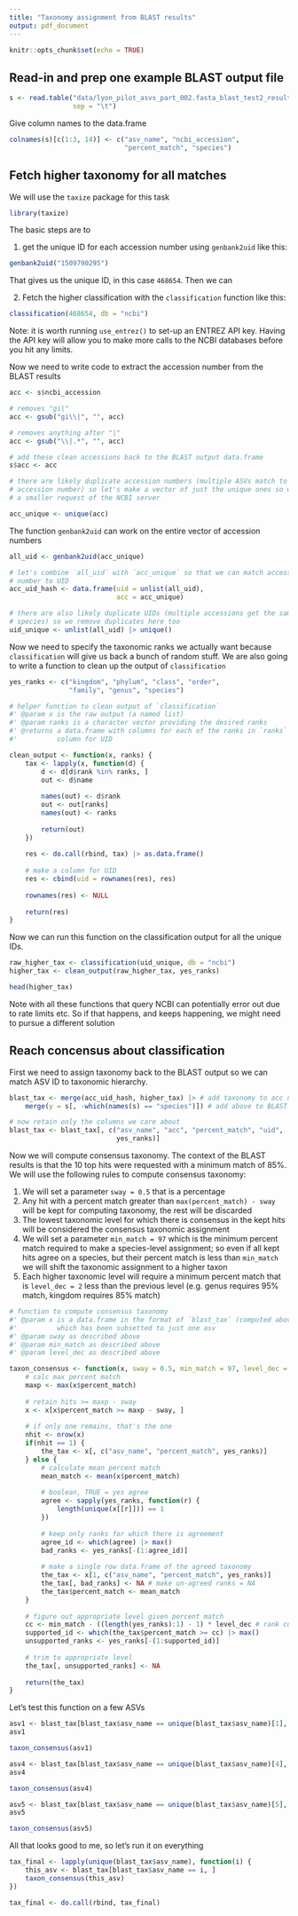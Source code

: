 ```yaml
---
title: "Taxonomy assignment from BLAST results"
output: pdf_document
---
```


```r
knitr::opts_chunk$set(echo = TRUE)
```

## Read-in and prep one example BLAST output file

```r
s <- read.table("data/lyon_pilot_asvs_part_002.fasta_blast_test2_results.out", 
                sep = "\t")
```

Give column names to the data.frame

```r
colnames(s)[c(1:3, 14)] <- c("asv_name", "ncbi_accession", 
                             "percent_match", "species")
```

## Fetch higher taxonomy for all matches

We will use the `taxize` package for this task 

```r
library(taxize)
```

The basic steps are to 

1. get the unique ID for each accession number using `genbank2uid` like this:

```r
genbank2uid("1509790295")
```

That gives us the unique ID, in this case `468654`. Then we can

2. Fetch the higher classification with the `classification` function like this:


```r
classification(468654, db = "ncbi")
```

Note: it is worth running `use_entrez()` to set-up an ENTREZ API key.  Having the API key will allow you to make more calls to the NCBI databases before you hit any limits.

Now we need to write code to extract the accession number from the BLAST results 

```r
acc <- s$ncbi_accession

# removes "gi|" 
acc <- gsub("gi\\|", "", acc)

# removes anything after "|"
acc <- gsub("\\|.*", "", acc)

# add these clean accessions back to the BLAST output data.frame
s$acc <- acc

# there are likely duplicate accession numbers (multiple ASVs match to the same
# accession number) so let's make a vector of just the unique ones so we make 
# a smaller request of the NCBI server

acc_unique <- unique(acc)
```


The function `genbank2uid` can work on the entire vector of accession numbers

```r
all_uid <- genbank2uid(acc_unique)

# let's combine `all_uid` with `acc_unique` so that we can match accession
# number to UID
acc_uid_hash <- data.frame(uid = unlist(all_uid), 
                           acc = acc_unique)

# there are also likely duplicate UIDs (multiple accessions get the same 
# species) so we remove duplicates here too
uid_unique <- unlist(all_uid) |> unique()
```

Now we need to specify the taxonomic ranks we actually want because `classification` will give us back a bunch of random stuff. We are also going to write a function to clean up the output of `classification`

```r
yes_ranks <- c("kingdom", "phylum", "class", "order", 
               "family", "genus", "species")

# helper function to clean output of `classification`
#' @param x is the raw output (a named list) 
#' @param ranks is a character vector providing the desired ranks
#' @returns a data.frame with columns for each of the ranks in `ranks` and a
#'          column for UID

clean_output <- function(x, ranks) {
    tax <- lapply(x, function(d) {
        d <- d[d$rank %in% ranks, ]
        out <- d$name
        
        names(out) <- d$rank
        out <- out[ranks]
        names(out) <- ranks
        
        return(out)
    })
    
    res <- do.call(rbind, tax) |> as.data.frame()
    
    # make a column for UID
    res <- cbind(uid = rownames(res), res)
    
    rownames(res) <- NULL
    
    return(res)
}
```

Now we can run this function on the classification output for all the unique IDs.

```r
raw_higher_tax <- classification(uid_unique, db = "ncbi")
higher_tax <- clean_output(raw_higher_tax, yes_ranks)

head(higher_tax)
```

Note with all these functions that query NCBI can potentially error out due to rate limits etc. So if that happens, and keeps happening, we might need to pursue a different solution 

## Reach concensus about classification

First we need to assign taxonomy back to the BLAST output so we can match ASV ID to taxonomic hierarchy.

```r
blast_tax <- merge(acc_uid_hash, higher_tax) |> # add taxonomy to acc numbers
    merge(y = s[, -which(names(s) == "species")]) # add above to BLAST output

# now retain only the columns we care about
blast_tax <- blast_tax[, c("asv_name", "acc", "percent_match", "uid", 
                           yes_ranks)]
```

Now we will compute consensus taxonomy. The context of the BLAST results is that the 10 top hits were requested with a minimum match of 85%. We will use the following rules to compute consensus taxonomy:

1. We will set a parameter `sway = 0.5` that is a percentage 
2. Any hit with a percent match greater than `max(percent_match) - sway` will be kept for computing taxonomy, the rest will be discarded
3. The lowest taxonomic level for which there is consensus in the kept hits will be considered the consensus taxonomic assignment 
4. We will set a parameter `min_match = 97` which is the minimum percent match required to make a species-level assignment; so even if all kept hits agree on a species, but their percent match is less than `min_match` we will shift the taxonomic assignment to a higher taxon
5. Each higher taxonomic level will require a minimum percent match that is `level_dec = 2` less than the previous level (e.g. genus requires 95% match, kingdom requires 85% match) 


```r
# function to compute consensus taxonomy
#' @param x is a data.frame in the format of `blast_tax` (computed above) but 
#'          which has been subsetted to just one asv
#' @param sway as described above
#' @param min_match as described above
#' @param level_dec as described above

taxon_consensus <- function(x, sway = 0.5, min_match = 97, level_dec = 2) {
    # calc max percent match
    maxp <- max(x$percent_match)
    
    # retain hits >= maxp - sway
    x <- x[x$percent_match >= maxp - sway, ]
    
    # if only one remains, that's the one
    nhit <- nrow(x)
    if(nhit == 1) {
        the_tax <- x[, c("asv_name", "percent_match", yes_ranks)]
    } else {
        # calculate mean percent match
        mean_match <- mean(x$percent_match)
        
        # boolean, TRUE = yes agree
        agree <- sapply(yes_ranks, function(r) {
            length(unique(x[[r]])) == 1
        })
        
        # keep only ranks for which there is agreement
        agree_id <- which(agree) |> max()
        bad_ranks <- yes_ranks[-(1:agree_id)]
        
        # make a single row data.frame of the agreed taxonomy
        the_tax <- x[1, c("asv_name", "percent_match", yes_ranks)]
        the_tax[, bad_ranks] <- NA # make un-agreed ranks = NA
        the_tax$percent_match <- mean_match
    }
    
    # figure out appropriate level given percent match
    cc <- min_match - ((length(yes_ranks):1) - 1) * level_dec # rank cut offs
    supported_id <- which(the_tax$percent_match >= cc) |> max()
    unsupported_ranks <- yes_ranks[-(1:supported_id)]
    
    # trim to appropriate level
    the_tax[, unsupported_ranks] <- NA
    
    return(the_tax)
} 
```

Let's test this function on a few ASVs

```r
asv1 <- blast_tax[blast_tax$asv_name == unique(blast_tax$asv_name)[1], ]
asv1

taxon_consensus(asv1)

asv4 <- blast_tax[blast_tax$asv_name == unique(blast_tax$asv_name)[4], ]
asv4

taxon_consensus(asv4)

asv5 <- blast_tax[blast_tax$asv_name == unique(blast_tax$asv_name)[5], ]
asv5

taxon_consensus(asv5)
```

All that looks good to me, so let's run it on everything

```r
tax_final <- lapply(unique(blast_tax$asv_name), function(i) {
    this_asv <- blast_tax[blast_tax$asv_name == i, ]
    taxon_consensus(this_asv)
})

tax_final <- do.call(rbind, tax_final)
```

